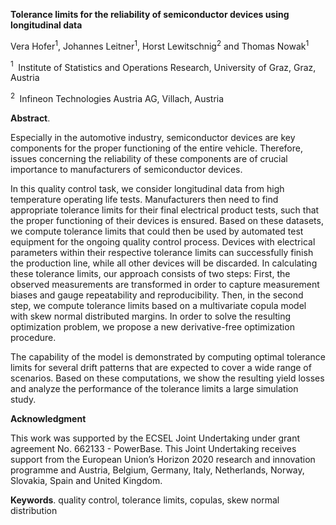 <span>**Tolerance limits for the reliability of semiconductor devices
using longitudinal data**</span>

Vera Hofer$^1$, Johannes Leitner$^1$, Horst Lewitschnig$^2$ and Thomas
Nowak$^1$

$^1 \;$ Institute of Statistics and Operations Research, University of
Graz, Graz, Austria

$^2 \;$ Infineon Technologies Austria AG, Villach, Austria

<span>**Abstract**</span>.

Especially in the automotive industry, semiconductor devices are key
components for the proper functioning of the entire vehicle. Therefore,
issues concerning the reliability of these components are of crucial
importance to manufacturers of semiconductor devices.

In this quality control task, we consider longitudinal data from high
temperature operating life tests. Manufacturers then need to find
appropriate tolerance limits for their final electrical product tests,
such that the proper functioning of their devices is ensured. Based on
these datasets, we compute tolerance limits that could then be used by
automated test equipment for the ongoing quality control process.
Devices with electrical parameters within their respective tolerance
limits can successfully finish the production line, while all other
devices will be discarded. In calculating these tolerance limits, our
approach consists of two steps: First, the observed measurements are
transformed in order to capture measurement biases and gauge
repeatability and reproducibility. Then, in the second step, we compute
tolerance limits based on a multivariate copula model with skew normal
distributed margins. In order to solve the resulting optimization
problem, we propose a new derivative-free optimization procedure.

The capability of the model is demonstrated by computing optimal
tolerance limits for several drift patterns that are expected to cover a
wide range of scenarios. Based on these computations, we show the
resulting yield losses and analyze the performance of the tolerance
limits a large simulation study.

<span>**Acknowledgment**</span>

This work was supported by the ECSEL Joint Undertaking under grant
agreement No. 662133 - PowerBase. This Joint Undertaking receives
support from the European Union’s Horizon 2020 research and innovation
programme and Austria, Belgium, Germany, Italy, Netherlands, Norway,
Slovakia, Spain and United Kingdom.

<span>**Keywords**</span>. quality control, tolerance limits, copulas,
skew normal distribution
